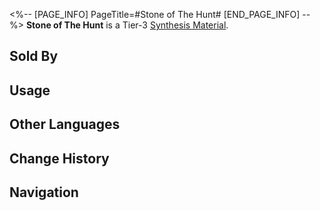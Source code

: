 <%-- [PAGE_INFO]
PageTitle=#Stone of The Hunt#
[END_PAGE_INFO] --%>
{{Item Infobox
|id          = 182003
|image       = Item Stone of The Hunt.png{{subst:void|<!--$UPLOAD:<<SpriteOutput/ItemFigures/182003.png>-<Item Stone of The Hunt.png>-<Item Icons>>-->}}
|type        = Synthesis Material
|invCategory = Other Materials
|rarity      = 3
|effect      = 
|description = Tier 3 Synthesis Material
|source1     = [[Grocery Store Owner]]
}}
{{Description|Small stone with the power of The Hunt.<br />As if guided by someone's will, it moves by itself towards a certain direction.<br />Sounds like what a magnet would do? I assure you it is not.<br /><br />''"The destination lies where my arrow is heading."''}}
'''Stone of The Hunt''' is a Tier-3 [[Synthesis Material]].

==Sold By==
{{Shop Availability}}

==Usage==
{{Craft Usage}}

==Other Languages==
{{Other Languages
|en   = Stone of The Hunt
|zhs  = 巡猎石
|zht  = 巡獵石
|ja   = 巡狩石
|ko   = 수렵석
|es   = Piedra de la Cacería
|fr   = Pierre de la Chasse
|ru   = Охотничий камень
|th   = Stone of the Hunt
|vi   = Đá Săn Bắn
|de   = Stein der Jagd
|id   = Stone of the Hunt
|pt   = Pedra da Caça
}}

==Change History==
{{Change History|1.0}}

==Navigation==
{{Synthesis Material Navbox}}